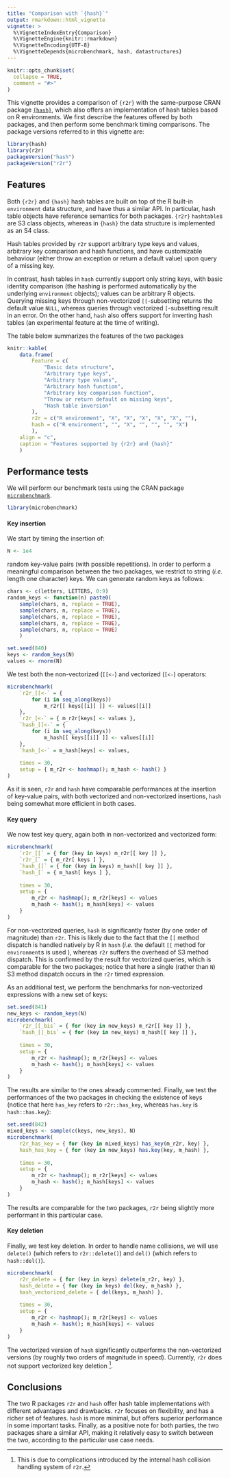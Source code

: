 ```yaml
---
title: "Comparison with `{hash}`"
output: rmarkdown::html_vignette
vignette: >
  %\VignetteIndexEntry{Comparison}
  %\VignetteEngine{knitr::rmarkdown}
  %\VignetteEncoding{UTF-8}
  %\VignetteDepends{microbenchmark, hash, datastructures}
---
```


```r
knitr::opts_chunk$set(
  collapse = TRUE,
  comment = "#>"
)
```

This vignette provides a comparison of `{r2r}` with the same-purpose CRAN package [`{hash}`](https://CRAN.R-project.org/package=hash), which also offers an implementation of hash tables based on R environments. We first describe the features offered by both packages, and then perform some benchmark timing comparisons. The package versions referred to in this vignette are:

```r
library(hash)
library(r2r)
packageVersion("hash")
packageVersion("r2r")
```

## Features

Both `{r2r}` and `{hash}` hash tables are built on top of the R built-in `environment` data structure, and have thus a similar API. In particular, hash table objects have reference semantics for both packages. `{r2r}` `hashtable`s are S3 class objects, whereas in `{hash}` the data structure is implemented as an S4 class.

Hash tables provided by `r2r` support arbitrary type keys and values, arbitrary key comparison and hash functions, and have customizable behaviour (either throw an exception or return a default value) upon query of a missing key.

In contrast, hash tables in `hash` currently support only string keys, with basic identity comparison (the hashing is performed automatically by the underlying `environment` objects); values can be arbitrary R objects. Querying missing keys through non-vectorized `[[`-subsetting returns the default value `NULL`, whereas queries through vectorized `[`-subsetting result in an error. On the other hand, `hash` also offers support for inverting hash tables (an experimental feature at the time of writing).

The table below summarizes the features of the two packages

```r
knitr::kable(
	data.frame(
		Feature = c(
			"Basic data structure",
			"Arbitrary type keys", 
			"Arbitrary type values",
			"Arbitrary hash function",
			"Arbitrary key comparison function",
			"Throw or return default on missing keys",
			"Hash table inversion"
		),
		r2r = c("R environment", "X", "X", "X", "X", "X", ""),
		hash = c("R environment", "", "X", "", "", "", "X")
		),
	align = "c",
	caption = "Features supported by {r2r} and {hash}"
	)
```

## Performance tests

We will perform our benchmark tests using the CRAN package [`microbenchmark`](https://CRAN.R-project.org/package=microbenchmark).

```r
library(microbenchmark)
```


#### Key insertion

We start by timing the insertion of:

```r
N <- 1e4
```

random key-value pairs (with possible repetitions). In order to perform a meaningful comparison between the two packages, we restrict to string (*i.e.* length one character) keys. We can generate random keys as follows:

```r
chars <- c(letters, LETTERS, 0:9)
random_keys <- function(n) paste0(
	sample(chars, n, replace = TRUE),
	sample(chars, n, replace = TRUE),
	sample(chars, n, replace = TRUE),
	sample(chars, n, replace = TRUE),
	sample(chars, n, replace = TRUE)
	)

set.seed(840)
keys <- random_keys(N)
values <- rnorm(N)

```

We test both the non-vectorized (`[[<-`) and vectorized (`[<-`) operators:

```r
microbenchmark(
	`r2r_[[<-` = {
		for (i in seq_along(keys))
			m_r2r[[ keys[[i]] ]] <- values[[i]]
	},
	`r2r_[<-` = { m_r2r[keys] <- values },
	`hash_[[<-` = { 
		for (i in seq_along(keys))
			m_hash[[ keys[[i]] ]] <- values[[i]]
	},
	`hash_[<-` = m_hash[keys] <- values,
	
	times = 30, 
	setup = { m_r2r <- hashmap(); m_hash <- hash() }
)
```

As it is seen, `r2r` and `hash` have comparable performances at the insertion of 
key-value pairs, with both vectorized and non-vectorized insertions, `hash` 
being somewhat more efficient in both cases.

#### Key query

We now test key query, again both in non-vectorized and vectorized form:

```r
microbenchmark(
	`r2r_[[` = { for (key in keys) m_r2r[[ key ]] },
	`r2r_[` = { m_r2r[ keys ] },
	`hash_[[` = { for (key in keys) m_hash[[ key ]] },
	`hash_[` = { m_hash[ keys ] },
	
	times = 30,
	setup = { 
		m_r2r <- hashmap(); m_r2r[keys] <- values
		m_hash <- hash(); m_hash[keys] <- values
	}
)
```

For non-vectorized queries, `hash` is significantly faster (by one order of magnitude) 
than `r2r`. This is likely due to the fact that the `[[` method dispatch is 
handled natively by R in `hash` (*i.e.* the default `[[` method for `environment`s is used
), whereas `r2r` suffers the overhead of S3 method dispatch. This is confirmed by 
the result for vectorized queries, which is comparable for the two packages; notice 
that here a single (rather than `N`) S3 method dispatch occurs in the `r2r` timed 
expression.

As an additional test, we perform the benchmarks for non-vectorized expressions 
with a new set of keys:

```r
set.seed(841)
new_keys <- random_keys(N)
microbenchmark(
	`r2r_[[_bis` = { for (key in new_keys) m_r2r[[ key ]] },
	`hash_[[_bis` = { for (key in new_keys) m_hash[[ key ]] },
	
	times = 30,
	setup = { 
		m_r2r <- hashmap(); m_r2r[keys] <- values
		m_hash <- hash(); m_hash[keys] <- values
	}
)
```

The results are similar to the ones already commented. Finally, we test the 
performances of the two packages in checking the existence of keys (notice that 
here `has_key` refers to `r2r::has_key`, whereas `has.key` is `hash::has.key`):

```r
set.seed(842)
mixed_keys <- sample(c(keys, new_keys), N)
microbenchmark(
	r2r_has_key = { for (key in mixed_keys) has_key(m_r2r, key) },
	hash_has_key = { for (key in new_keys) has.key(key, m_hash) },
	
	times = 30,
	setup = { 
		m_r2r <- hashmap(); m_r2r[keys] <- values
		m_hash <- hash(); m_hash[keys] <- values
	}
)
```

The results are comparable for the two packages, `r2r` being slightly more 
performant in this particular case.

#### Key deletion

Finally, we test key deletion. In order to handle name collisions, we will use `delete()` 
(which refers to `r2r::delete()`) and `del()` (which refers to `hash::del()`).

```r
microbenchmark(
	r2r_delete = { for (key in keys) delete(m_r2r, key) },
	hash_delete = { for (key in keys) del(key, m_hash) },
	hash_vectorized_delete = { del(keys, m_hash) },
	
	times = 30,
	setup = { 
		m_r2r <- hashmap(); m_r2r[keys] <- values
		m_hash <- hash(); m_hash[keys] <- values
	}
)
```

The vectorized version of `hash` significantly outperforms the non-vectorized versions (by roughly two orders of magnitude in speed). Currently, `r2r` does not support vectorized key deletion [^1].

## Conclusions

The two R packages `r2r` and `hash` offer hash table implementations with different advantages and drawbacks. `r2r` focuses on flexibility, and has a richer set of features. `hash` is more minimal, but offers superior performance in some important tasks. Finally, as a positive note for both parties, the two packages share a similar API, making it relatively easy to switch between the two, according to the particular use case needs.

[^1]: This is due to complications introduced by the internal hash collision handling system of `r2r`.

